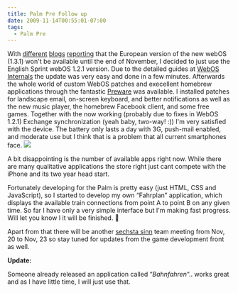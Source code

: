 ```yaml
---
title: Palm Pre Follow up
date: 2009-11-14T00:55:01-07:00
tags:
  - Palm Pre
---
```

With <a href="http://precentral.net/" target="_blank">different</a> <a href="http://www.prethinking.com/home/2009/11/12/webos-131-details-expected-to-arrive-after-the-pixi-launch.html" target="_blank">blogs</a> <a href="http://palmwebos.org/2009/11/12/itunes-sync-still-broken-in-webos-1-3-1/" target="_blank">reporting</a> that the European version of the new webOS (1.3.1) won't be available until the end of November, I decided to just use the English Sprint webOS 1.2.1 version. Due to the detailed guides at <a href="http://www.webos-internals.org" target="_blank">WebOS Internals</a> the update was very easy and done in a few minutes. Afterwards the whole world of custom WebOS patches and execellent homebrew applications through the fantastic <a href="http://www.webos-internals.org/wiki/Application:Preware" target="_blank">Preware</a> was available. I installed patches for landscape email, on-screen keyboard, and better notifications as well as the new music player, the homebrew Facebook client, and some free games. Together with the now working (probably due to fixes in WebOS 1.2.1) Exchange synchronization (yeah baby, two-way! :)) I'm very satisfied with the device. The battery only lasts a day with 3G, push-mail enabled, and moderate use but I think that is a problem that all current smartphones face. ![](/assets/wp-content/uploads/2009/11/image.png)

A bit disappointing is the number of available apps right now. While there are many qualitative applications the store right just cant compete with the iPhone and its two year head start.

Fortunately developing for the Palm is pretty easy (just HTML, CSS and JavaScript), so I started to develop my own “Fahrplan” application, which displays the available train connections from point A to point B on any given time. So far I have only a very simple interface but I'm making fast progress. Will let you know I it will be finished. 🙂

Apart from that there will be another <a href="http://www.sechsta-sinn.de" target="_blank">sechsta sinn</a> team meeting from Nov, 20 to Nov, 23 so stay tuned for updates from the game development front as well.

**Update:**

Someone already released an application called &#8220;_Bahnfahren_&#8220;.. works great and as I have little time, I will just use that.
